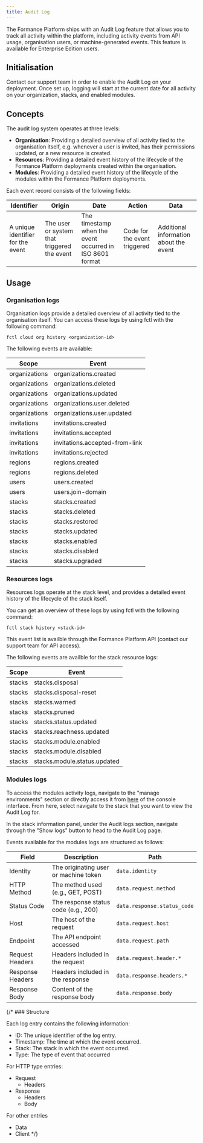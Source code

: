 ```yaml
---
title: Audit Log
---
```


<Warning/>

The Formance Platform ships with an Audit Log feature that allows you to track all activity within the platform, including activity events from API usage, organisation users, or machine-generated events. This feature is available for Enterprise Edition users.

## Initialisation

Contact our support team in order to enable the Audit Log on your deployment. Once set up, logging will start at the current date for all activity on your organization, stacks, and enabled modules.

## Concepts

The audit log system operates at three levels:
* **Organisation**: Providing a detailed overview of all activity tied to the organisation itself, e.g. whenever a user is invited, has their permissions updated, or a new resource is created.
* **Resources**: Providing a detailed event history of the lifecycle of the Formance Platform deployments created within the organisation.
* **Modules**: Providing a detailed event history of the lifecycle of the modules within the Formance Platform deployments.

Each event record consists of the following fields:

| Identifier | Origin    | Date       | Action | Data |
|------------|---------|------------|--------|------|
| A unique identifier for the event | The user or system that triggered the event | The timestamp when the event occurred in ISO 8601 format | Code for the event triggered | Additional information about the event |

## Usage

### Organisation logs

Organisation logs provide a detailed overview of all activity tied to the organisation itself. You can access these logs by using fctl with the following command:

```
fctl cloud org history <organization-id>
```

The following events are available:

| Scope  | Event                           |
|--------|---------------------------------|
| organizations  | organizations.created                 |
| organizations  | organizations.deleted                 |
| organizations  | organizations.updated                 |
| organizations  | organizations.user.deleted            |
| organizations  | organizations.user.updated            |
| invitations    | invitations.created                   |
| invitations    | invitations.accepted                  |
| invitations    | invitations.accepted-from-link        |
| invitations    | invitations.rejected                  |
| regions        | regions.created                       |
| regions        | regions.deleted                       |
| users          | users.created                         |
| users          | users.join-domain                     |
| stacks | stacks.created      |
| stacks | stacks.deleted      |
| stacks | stacks.restored     |
| stacks | stacks.updated      |
| stacks | stacks.enabled      |
| stacks | stacks.disabled     |
| stacks | stacks.upgraded     |

### Resources logs

Resources logs operate at the stack level, and provides a detailed event history of the lifecycle of the stack itself.

You can get an overview of these logs by using fctl with the following command:
```
fctl stack history <stack-id>
```
This event list is availble through the Formance Platform API (contact our support team for API access).

The following events are availble for the stack resource logs:

| Scope  | Event               |
|--------|---------------------|
| stacks | stacks.disposal                 |
| stacks | stacks.disposal-reset           |
| stacks | stacks.warned                   |
| stacks | stacks.pruned                   |
| stacks | stacks.status.updated           |
| stacks | stacks.reachness.updated        |
| stacks | stacks.module.enabled           |
| stacks | stacks.module.disabled          |
| stacks | stacks.module.status.updated    |

### Modules logs

To access the modules activity logs, navigate to the "manage environments" section or directly access it from [here](https://console.formance.cloud/membership/stacks) of the console interface. From here, select navigate to the stack that you want to view the Audit Log for.

In the stack information panel, under the Audit logs section, navigate through the "Show logs" button to head to the Audit Log page.

Events available for the modules logs are structured as follows:

| Field             | Description                                 | Path                                      |
|-------------------|---------------------------------------------|-------------------------------------------|
| Identity          | The originating user or machine token       | `data.identity`                           |
| HTTP Method       | The method used (e.g., GET, POST)           | `data.request.method`                     |
| Status Code       | The response status code (e.g., 200)        | `data.response.status_code`               |
| Host              | The host of the request                     | `data.request.host`                       |
| Endpoint          | The API endpoint accessed                   | `data.request.path`                       |
| Request Headers   | Headers included in the request             | `data.request.header.*`                   |
| Response Headers  | Headers included in the response            | `data.response.headers.*`                 |
| Response Body     | Content of the response body                | `data.response.body`                      |


{/* ### Structure

Each log entry contains the following information:

* ID: The unique identifier of the log entry.
* Timestamp: The time at which the event occurred.
* Stack: The stack in which the event occurred.
* Type: The type of event that occurred

For HTTP type entries:
* Request
  * Headers
* Response
  * Headers
  * Body

For other entries
* Data
* Client */}